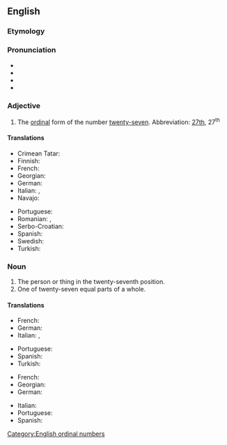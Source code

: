 ==English==

===Etymology===
{{suffix|en|twenty-seven|th}}

===Pronunciation===
* {{IPA|/ˌtwɛn(t)iˈsɛvənθ/|lang=en}}
* {{IPA|/ˌtwʌn(t)iˈsɛvənθ/|lang=en}}
* {{hyphenation|twen|ty|sev|enth|lang=en}}
* {{rhymes|ɛvənθ|lang=en}}

===Adjective===
{{en-adj|-}}

# The [[ordinal]] form of the number [[twenty-seven]]. Abbreviation: [[27th]], 27<sup>th</sup>

====Translations====
{{trans-top|ordinal for of twenty-seven}}
* Crimean Tatar: {{t|crh|yigirmi yedinci}}
* Finnish: {{t|fi|kahdeskymmenesseitsemäs}}
* French: {{t+|fr|vingt-septième}}
* Georgian: {{t|ka|ოცდამეშვიდე}}
* German: {{t|de|siebenundzwanzigste}}
* Italian: {{t|it|ventisettesimo|m}}, {{t|it|ventisettesima|f}}
* Navajo: {{t|nv|naadįįtsostsʼid góneʼ}}
{{trans-mid}}
* Portuguese: {{t|pt|vigésimo sétimo}}
* Romanian: {{t|ro|douăzeci și șaptelea|m}}, {{t|ro|douăzeci și șaptea|f}}
* Serbo-Croatian: {{t|sh|dvadesetsedmi}}
* Spanish: {{t|es|vigésimo séptimo}}
* Swedish: {{t+|sv|tjugosjunde}}
* Turkish: {{t|tr|yirmi yedinci}}
{{trans-bottom}}

===Noun===
{{en-noun}}

# The person or thing in the twenty-seventh position.
# One of twenty-seven equal parts of a whole.

====Translations====
{{trans-top|person or thing in the twenty-seventh position}}
* French: {{t+|fr|vingt-septième|m|f}}
* German: {{t|de|siebenundzwanzigste}}
* Italian: {{t|it|ventisettesimo|m}}, {{t|it|ventisettesima|f}}
{{trans-mid}}
* Portuguese: {{t|pt|vigésimo sétimo}}
* Spanish: {{t|es|vigésimo séptimo}}
* Turkish: {{t|tr|yirmi yedinci}}
{{trans-bottom}}

{{trans-top|one of twenty-seven parts}}
* French: {{t+|fr|vingt-septième|m}}
* Georgian: {{t|ka|ოცდამეშვიდედი}}
* German: {{t|de|siebenundzwanzigste}}
{{trans-mid}}
* Italian: {{t|it|ventisettesimo|m}}
* Portuguese: {{t|pt|vinte e sete avos}}
* Spanish: {{t|es|vigésimo séptimo}}
{{trans-bottom}}

[[Category:English ordinal numbers]]